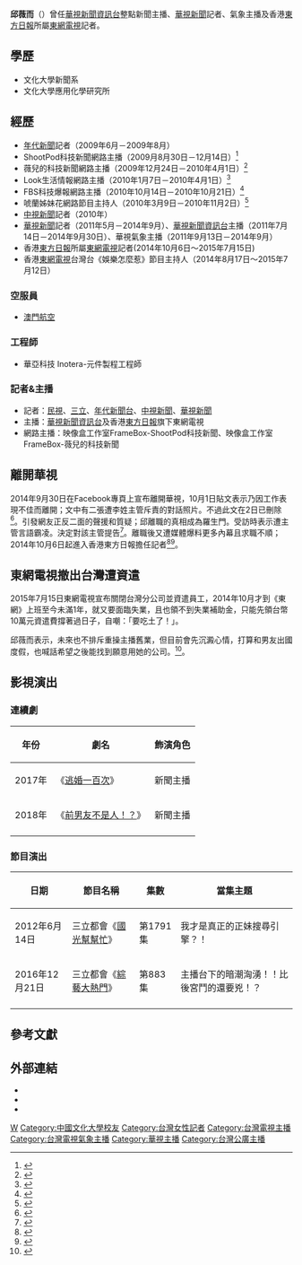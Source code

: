 {{主播資訊
| 主播頭銜     =前[[華視|華視]]主播、香港東方日報(東網電視)記者
| 主播姓名     = 邱薇而
| 主播英文名字 = Alicia
| 暱稱        = 
| 綽號        = 台版天氣姐姐
| 主播照片檔案 = Replace this image female.svg
| 主播照片尺寸 = 200px
| 主播照片圖說 = 
| 主播出生年分 = 
| 主播出生日期 = {{birth_date_and_age|1980|3|19}} 
| 出生地       = {{TWN}}
| 主播逝世年分 = 
| 主播逝世日期 = 
| 逝世地       = 
| 國籍         = {{ROC}}
| 籍貫         = 
| 最高學歷     = [[中國文化大學|中國文化大學]]應用化學研究所
| 婚姻狀況     = 
| 配偶         = {{marriage|陳讚聲|2015}}
| 血型         = O
| 信仰宗教     = 
| 官方網站     = https://www.facebook.com/主播-邱薇而-127212100706589/
| 備註         = 
|}}

'''邱薇而'''（{{bd|1980年|3月19日|catIdx=C邱}}）曾任[[華視新聞資訊台|華視新聞資訊台]]整點新聞主播、[[華視新聞|華視新聞]]記者、氣象主播及香港[[東方日報|東方日報]]所屬[[東網電視|東網電視]]記者。

==學歷==
*文化大學新聞系
*文化大學應用化學研究所

==經歷==
*[[年代新聞台|年代新聞]]記者（2009年6月－2009年8月）
*ShootPod科技新聞網路主播（2009月8月30日－12月14日）<ref>{{Cite web |url=http://www.youtube.com/user/shootpod |title=炘世紀數位資訊-ShootPod科技新聞 |accessdate=2011-10-26 |archive-date=2011-11-07 |archive-url=https://web.archive.org/web/20111107173042/https://www.youtube.com/user/shootpod |dead-url=no }}</ref>
*薇兒的科技新聞網路主播（2009年12月24日－2010年4月1日）<ref>{{Cite web |url=http://www.youtube.com/user/FrameBoxStudio |title=映像盒工作室FrameBox-薇兒的科技新聞 |accessdate=2011-09-11 |archive-date=2010-01-12 |archive-url=https://web.archive.org/web/20100112043207/http://www.youtube.com/user/FrameBoxStudio |dead-url=no }}</ref>
*Look生活情報網路主播（2010年1月7日－2010年4月1日）<ref>{{Cite web |url=http://www.youtube.com/user/FrameBoxStudio |title=映像盒工作室FrameBox-Look生活情報 |accessdate=2011-09-11 |archive-date=2010-01-12 |archive-url=https://web.archive.org/web/20100112043207/http://www.youtube.com/user/FrameBoxStudio |dead-url=no }}</ref>
*FBS科技爆報網路主播（2010年10月14日－2010年10月21日）<ref>{{Cite web |url=http://www.youtube.com/user/FrameBoxStudio |title=映像盒工作室FrameBox-FBS科技爆報 |accessdate=2011-09-11 |archive-date=2010-01-12 |archive-url=https://web.archive.org/web/20100112043207/http://www.youtube.com/user/FrameBoxStudio |dead-url=no }}</ref>
*唬蘭姊妹花網路節目主持人（2010年3月9日－2010年11月2日）<ref>{{Cite web |url=http://www.youtube.com/user/FrameBoxStudio |title=映像盒工作室FrameBox-唬蘭姊妹花 |accessdate=2011-09-11 |archive-date=2010-01-12 |archive-url=https://web.archive.org/web/20100112043207/http://www.youtube.com/user/FrameBoxStudio |dead-url=no }}</ref>
*[[中視新聞|中視新聞]]記者（2010年）
*[[華視新聞|華視新聞]]記者（2011年5月－2014年9月）、[[華視新聞資訊台|華視新聞資訊台]]主播（2011年7月14日－2014年9月30日）、華視氣象主播（2011年9月13日－2014年9月）
*香港[[東方日報|東方日報]]所屬[[東網電視|東網電視]]記者(2014年10月6日～2015年7月15日)
*香港[[東網電視|東網電視]]台灣台《娛樂怎麼惹》節目主持人（2014年8月17日～2015年7月12日）

=== 空服員 ===
*[[澳門航空|澳門航空]]

=== 工程師 ===
*華亞科技 Inotera-元件製程工程師

=== 記者&主播 ===
*記者：[[民視新聞台|民視]]、[[三立新聞台|三立]]、[[年代新聞台|年代新聞台]]、[[中視新聞|中視新聞]]、[[華視新聞|華視新聞]]
*主播：[[華視新聞資訊台|華視新聞資訊台]]及香港[[東方日報|東方日報]]旗下東網電視
*網路主播：映像盒工作室FrameBox-ShootPod科技新聞、映像盒工作室FrameBox-薇兒的科技新聞

==離開華視==
2014年9月30日在Facebook專頁上宣布離開華視，10月1日貼文表示乃因工作表現不佳而離開；文中有二張遭李姓主管斥責的對話照片。不過此文在2日已刪除<ref>{{cite news | author=田暐瑋 | title=遭主管痛斥「鬼記者」！　美女主播邱薇而自爆被逼退 | url=http://www.ettoday.net/news/20141002/408466.htm | publisher=[[ETtoday_東森新聞雲|ETtoday 東森新聞雲]] | date=2014-10-02 | accessdate=2014-10-03 | archive-date=2014-10-03 | archive-url=https://web.archive.org/web/20141003050713/http://www.ettoday.net/news/20141002/408466.htm | dead-url=no }}</ref>。引發網友正反二面的聲援和質疑；邱離職的真相成為羅生門。受訪時表示遭主管言語霸凌。決定對該主管提告<ref>{{cite news | author=曾德蓉、鍾智凱 | title=邱薇而挨罵鬼記者 離職自比少時潔西卡 | url=http://news.ltn.com.tw/news/entertainment/paper/818384 | publisher=[[自由時報|自由時報]] | date=2014-10-03 | accessdate=2014-10-05 | archive-date=2014-10-03 | archive-url=https://web.archive.org/web/20141003142921/http://news.ltn.com.tw/news/entertainment/paper/818384 | dead-url=no }}</ref>。離職後又遭媒體爆料更多內幕且求職不順；2014年10月6日起進入香港東方日報擔任記者<ref>{{cite news | author=黃子瑋 | title=穿高跟鞋跑新聞是尊重！前主播邱薇而被控花瓶不滿 | url=http://www.ettoday.net/news/20141015/413684.htm | publisher=[[ETtoday_東森新聞雲|ETtoday 東森新聞雲]] | date=2014-10-15 | accessdate=2014-10-20 | archive-date=2014-10-17 | archive-url=https://web.archive.org/web/20141017023627/http://www.ettoday.net/news/20141015/413684.htm | dead-url=no }}</ref><ref>{{cite news | title=主播邱薇而po遭罵文「取暖」無效　傳找新工作頻被拒 | url=http://www.ettoday.net/news/20141015/413488.htm | publisher=[[ETtoday_東森新聞雲|ETtoday 東森新聞雲]] | date=2014-10-15 | accessdate=2014-10-20 | archive-date=2014-10-18 | archive-url=https://web.archive.org/web/20141018003358/http://www.ettoday.net/news/20141015/413488.htm | dead-url=no }}</ref>。

==東網電視撤出台灣遭資遣==
2015年7月15日東網電視宣布關閉台灣分公司並資遣員工，2014年10月才到《東網》上班至今未滿1年，就又要面臨失業，且也領不到失業補助金，只能先領台幣10萬元資遣費撐著過日子，自嘲：「要吃土了！」。

邱薇而表示，未來也不排斥重操主播舊業，但目前會先沉澱心情，打算和男友出國度假，也喊話希望之後能找到願意用她的公司。<ref>{{Cite web |url=http://www.ettoday.net/news/20150716/535850.htm |title=《東網》突倒閉！美女主播邱薇而瞬間失業：我要吃土了 ETtoday 新聞雲 2015-7-16 |accessdate=2015-07-19 |archive-date=2015-07-18 |archive-url=https://web.archive.org/web/20150718211216/http://www.ettoday.net/news/20150716/535850.htm |dead-url=no }}</ref>。

==影視演出==
===連續劇===
{| class="wikitable"
!年份!!劇名!!飾演角色
|-
| 2017年 || 《[[逃婚一百次|逃婚一百次]]》|| 新聞主播
|-
| 2018年 || 《[[前男友不是人！？|前男友不是人！？]]》|| 新聞主播
|-
|}

===節目演出===
{| class="wikitable"
!日期!!節目名稱!!集數!!當集主題
|-
| 2012年6月14日 || 三立都會《[[國光幫幫忙|國光幫幫忙]]》|| 第1791集 || 我才是真正的正妹搜尋引擎？！
|-
| 2016年12月21日 || 三立都會《[[綜藝大熱門|綜藝大熱門]]》|| 第883集 || 主播台下的暗潮洶湧！！比後宮鬥的還要兇！？
|-
|}

==參考文獻==
<div class="references-small">
<references></references>
</div>

==外部連結==
*{{facebook|主播-邱薇而-127212100706589}}
*{{imdb name|8757234}}
*{{instagram|alicia_chiou|邱薇而}}

{{DEFAULTSORT:C邱}}
[[Category:邱姓|W]]
[[Category:中國文化大學校友|Category:中國文化大學校友]]
[[Category:台灣女性記者|Category:台灣女性記者]]
[[Category:台灣電視主播|Category:台灣電視主播]]
[[Category:台灣電視氣象主播|Category:台灣電視氣象主播]]
[[Category:華視主播|Category:華視主播]]
[[Category:台灣公廣主播|Category:台灣公廣主播]]